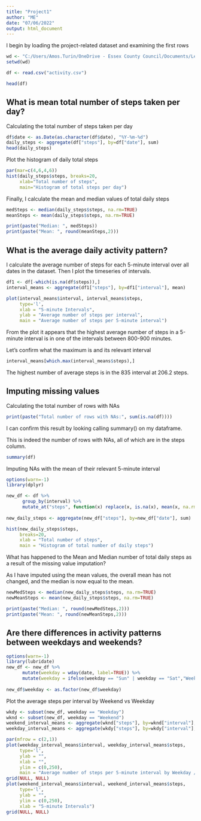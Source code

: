 ---
title: "Project1"
author: "ME"
date: "07/06/2022"
output: html_document
---

I begin by loading the project-related dataset and examining the first rows

```{r, setting the work directory and loading data, echo=TRUE}

wd <- "C:/Users/Amos.Turin/OneDrive - Essex County Council/Documents/Learning/R/Reproducible Project 1"
setwd(wd)

df <- read.csv("activity.csv")

head(df)
```

## What is mean total number of steps taken per day?

Calculating the total number of steps taken per day

```{r, echo=TRUE}

df$date <- as.Date(as.character(df$date), "%Y-%m-%d")
daily_steps <- aggregate(df["steps"], by=df["date"], sum)
head(daily_steps)

```

Plot the histogram of daily total steps

```{r, histogram, echo=TRUE}

par(mar=c(4,6,4,6))
hist(daily_steps$steps, breaks=20,
     xlab="Total number of steps",
     main="Histogram of total steps per day")

```
Finally, I calculate the mean and median values of total daily steps

```{r, echo=TRUE}

medSteps <- median(daily_steps$steps, na.rm=TRUE)
meanSteps <- mean(daily_steps$steps, na.rm=TRUE)

print(paste("Median: ", medSteps))
print(paste("Mean: ", round(meanSteps,2)))
```

## What is the average daily activity pattern?

I calculate the average number of steps for each 5-minute interval over all dates
in the dataset. Then I plot the timeseries of intervals.

```{r, aggregate and plot the timeseries, echo=TRUE}

df1 <- df[-which(is.na(df$steps)),]
interval_means <- aggregate(df1["steps"], by=df1["interval"], mean)

plot(interval_means$interval, interval_means$steps, 
     type='l', 
     xlab = "5-minute Intervals",
     ylab = "Average number of steps per interval",
     main = "Average number of steps per 5-minute interval")

```

From the plot it appears that the highest average number of steps in a 5-minute 
interval is in one of the intervals between 800-900 minutes.

Let's confirm what the maximum is and its relevant interval

```{r, echo=TRUE}

interval_means[which.max(interval_means$steps),]

```

The highest number of average steps is in the 835 interval at 206.2 steps.

## Imputing missing values

Calculating the total number of rows with NAs

```{r, echo=TRUE}
print(paste("Total number of rows with NAs:", sum(is.na(df))))
```
I can confirm this result by looking calling summary() on my dataframe.

This is indeed the number of rows with NAs, all of which are in the steps column.

```{r, echo=TRUE}
summary(df)
```

Imputing NAs with the mean of their relevant 5-minute interval

```{r, histogram of data after mean imputation, echo=TRUE}
options(warn=-1)
library(dplyr)

new_df <- df %>%
      group_by(interval) %>%
      mutate_at("steps", function(x) replace(x, is.na(x), mean(x, na.rm=TRUE)))
      
new_daily_steps <- aggregate(new_df["steps"], by=new_df["date"], sum)

hist(new_daily_steps$steps,
     breaks=20,
     xlab = "Total number of steps",
     main = "Histogram of total number of daily steps")

```

What has happened to the Mean and Median number of total daily steps as a 
result of the missing value imputation?

As I have imputed using the mean values, the overall mean has not changed, and
the median is now equal to the mean.

```{r, echo=TRUE}
newMedSteps <- median(new_daily_steps$steps, na.rm=TRUE)
newMeanSteps <- mean(new_daily_steps$steps, na.rm=TRUE)

print(paste("Median: ", round(newMedSteps,2)))
print(paste("Mean: ", round(newMeanSteps,2)))
```

## Are there differences in activity patterns between weekdays and weekends?

```{r, echo=TRUE}
options(warn=-1)
library(lubridate)
new_df <- new_df %>%
      mutate(weekday = wday(date, label=TRUE)) %>%
      mutate(weekday = ifelse(weekday == "Sun" | weekday == "Sat","Weekend","Weekday"))
      
new_df$weekday <- as.factor(new_df$weekday)
```

Plot the average steps per interval by Weekend vs Weekday

```{r, plot the histogram of weekend vs weekday, fig.width=10, echo=TRUE}

wkdy <- subset(new_df, weekday == "Weekday")
wknd <- subset(new_df, weekday == "Weekend")
weekend_interval_means <- aggregate(wknd["steps"], by=wknd["interval"], mean)
weekday_interval_means <- aggregate(wkdy["steps"], by=wkdy["interval"], mean)

par(mfrow = c(2,1))
plot(weekday_interval_means$interval, weekday_interval_means$steps, 
     type='l', 
     ylab = "",
     xlab = "",
     ylim = c(0,250),
     main = "Average number of steps per 5-minute interval by Weekday / Weekend")
grid(NULL, NULL)
plot(weekend_interval_means$interval, weekend_interval_means$steps, 
     type='l', 
     ylab = "",
     ylim = c(0,250),
     xlab = "5-minute Intervals")
grid(NULL, NULL)

```




